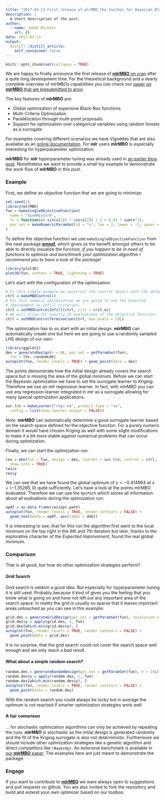 ```yaml
---
title: "2017-03-13-First_release_of_mlrMBO_the_toolbox_for_Bayesian_Black_Box_Optimization"
description: |
  A short description of the post.
author:
  - name: Jakob Richter
    url: {}
date: 2017-03-13
output:
  distill::distill_article:
    self_contained: false
---
```


```r
knitr::opts_chunk$set(collapse = TRUE)
```

We are happy to finally announce the first release of [**mlrMBO** on cran](https://cran.r-project.org/package=mlrMBO) after a quite long development time.
For the theoretical background and a nearly complete overview of mlrMBOs capabilities you can check our [paper on **mlrMBO** that we presubmitted to arxiv](https://arxiv.org/abs/1703.03373).

The key features of **mlrMBO** are:

* Global optimization of expensive Black-Box functions.
* Multi-Criteria Optimization.
* Parallelization through multi-point proposals.
* Support for optimization over categorical variables using random forests as a surrogate.

For examples covering different scenarios we have Vignettes that are also available as an [online documentation](https://mlrMBO.mlr-org.com/).
For **mlr** users **mlrMBO** is especially interesting for hyperparameter optimization.

<!--more-->

**mlrMBO** for **mlr** hyperparameter tuning was already used in [an earlier blog post](/How-to-win-a-drone-in-20-lines-of-R-code).
Nonetheless we want to provide a small toy example to demonstrate the work flow of **mlrMBO** in this post.

### Example

First, we define an objective function that we are going to minimize:

```r
set.seed(1)
library(mlrMBO)
fun = makeSingleObjectiveFunction(
  name = "SineMixture",
  fn = function(x) sin(x[1]) * cos(x[2]) / 2 + 0.04 * sum(x^2),
  par.set = makeNumericParamSet(id = "x", len = 2, lower = -5, upper = 5)
)
```

To define the objective function we use `makeSingleObjectiveFunction` from the neat package [**smoof**](https://github.com/jakobbossek/smoof), which gives us the benefit amongst others to be able to directly visualize the function.
_If you happen to be in need of functions to optimize and benchmark your optimization algorithm I recommend you to have a look at the package!_

```r
library(plot3D)
plot3D(fun, contour = TRUE, lightning = TRUE)
```

Let's start with the configuration of the optimization:

```r
# In this simple example we construct the control object with the defaults:
ctrl = makeMBOControl()
# For this numeric optimization we are going to use the Expected
# Improvement as infill criterion:
ctrl = setMBOControlInfill(ctrl, crit = crit.ei)
# We will allow for exactly 25 evaluations of the objective function:
ctrl = setMBOControlTermination(ctrl, max.evals = 25L)
```

The optimization has to so start with an initial design.
**mlrMBO** can automatically create one but here we are going to use a randomly sampled LHS design of our own:

```r
library(ggplot2)
des = generateDesign(n = 8L, par.set = getParamSet(fun),
  fun = lhs::randomLHS)
autoplot(fun, render.levels = TRUE) + geom_point(data = des)
```

The points demonstrate how the initial design already covers the search space but is missing the area of the global minimum.
Before we can start the Bayesian optimization we have to set the surrogate learner to *Kriging*.
Therefore we use an *mlr* regression learner.
In fact, with *mlrMBO* you can use any regression learner integrated in *mlr* as a surrogate allowing for many special optimization applications.

```r
sur.lrn = makeLearner("regr.km", predict.type = "se",
  config = list(show.learner.output = FALSE))
```

_Note:_ **mlrMBO** can automatically determine a good surrogate learner based on the search space defined for the objective function.
For a purely numeric domain it would have chosen *Kriging* as well with some slight modifications to make it a bit more stable against numerical problems that can occur during optimization.

Finally, we can start the optimization run:

```r
res = mbo(fun = fun, design = des, learner = sur.lrn, control = ctrl,
  show.info = TRUE)
res$x
res$y
```

We can see that we have found the global optimum of $y = -0.414964$ at $x = (-1.35265,0)$ quite sufficiently.
Let's have a look at the points mlrMBO evaluated.
Therefore we can use the `OptPath` which stores all information about all evaluations during the optimization run:

```r
opdf = as.data.frame(res$opt.path)
autoplot(fun, render.levels = TRUE, render.contours = FALSE) +
  geom_text(data = opdf, aes(label = dob))
```

It is interesting to see, that for this run the algorithm first went to the local minimum on the top right in the 6th and 7th iteration but later, thanks to the explorative character of the _Expected Improvement_, found the real global minimum.

### Comparison

That is all good, but how do other optimization strategies perform?

#### Grid Search

Grid search is seldom a good idea.
But especially for hyperparameter tuning it is still used.
Probably because it kind of gives you the feeling that you know what is going on and have not left out any important area of the search space.
In reality the grid is usually so sparse that it leaves important areas untouched as you can see in this example:

```r
grid.des = generateGridDesign(par.set = getParamSet(fun), resolution = 5)
grid.des$y = apply(grid.des, 1, fun)
grid.des[which.min(grid.des$y), ]
autoplot(fun, render.levels = TRUE, render.contours = FALSE) +
  geom_point(data = grid.des)
```

It is no surprise, that the grid search could not cover the search space well enough and we only reach a bad result.

#### What about a simple random search?

```r
random.des = generateRandomDesign(par.set = getParamSet(fun), n = 25L)
random.des$y = apply(random.des, 1, fun)
random.des[which.min(random.des$y), ]
autoplot(fun, render.levels = TRUE, render.contours = FALSE) +
  geom_point(data = random.des)
```

With the random search you could always be lucky but in average the optimum is not reached if smarter optimization strategies work well.

#### A fair comarison

... for stochastic optimization algorithms can only be achieved by repeating the runs.
**mlrMBO** is stochastic as the initial design is generated randomly and the fit of the Kriging surrogate is also not deterministic.
Furthermore we should include other optimization strategies like a genetic algorithm and direct competitors like `rBayesOpt`.
An extensive benchmark is available in [our **mlrMBO** paper](https://arxiv.org/abs/1703.03373).
The examples here are just meant to demonstrate the package.

### Engage

If you want to contribute to [**mlrMBO**](https://github.com/mlr-org/mlrMBO) we ware always open to suggestions and pull requests on github.
You are also invited to fork the repository and build and extend your own optimizer based on our toolbox.
